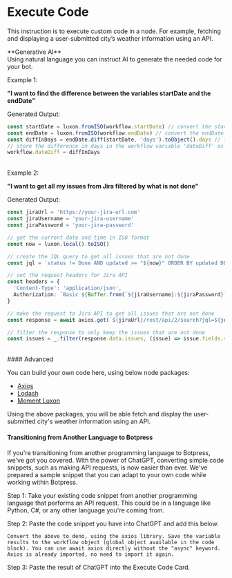 
# Execute Code

This instruction is to execute custom code in a node. For example, fetching and displaying a user-submitted city’s weather information using an API.

<Callout>
  **Generative AI** <br/>
  Using natural language you can instruct AI to generate the needed code for your bot.
</Callout>

Example 1:

**"I want to find the difference between the variables startDate and the endDate"**

Generated Output:

```typescript
const startDate = luxon.fromISO(workflow.startDate) // convert the startDate string to a luxon DateTime object
const endDate = luxon.fromISO(workflow.endDate) // convert the endDate string to a luxon DateTime object
const diffInDays = endDate.diff(startDate, 'days').toObject().days // find the difference between the two dates in days
// store the difference in days in the workflow variable 'dateDiff' as requested
workflow.dateDiff = diffInDays
```

<br />
Example 2:

**"I want to get all my issues from Jira filtered by what is not done"**<br/>

Generated Output:

```typescript
const jiraUrl = 'https://your-jira-url.com'
const jiraUsername = 'your-jira-username'
const jiraPassword = 'your-jira-password'

// get the current date and time in ISO format
const now = luxon.local().toISO()

// create the JQL query to get all issues that are not done
const jql = `status != Done AND updated >= "${now}" ORDER BY updated DESC`

// set the request headers for Jira API
const headers = {
  'Content-Type': 'application/json',
  Authorization: `Basic ${Buffer.from(`${jiraUsername}:${jiraPassword}`).toString('base64')}`,
}

// make the request to Jira API to get all issues that are not done
const response = await axios.get(`${jiraUrl}/rest/api/2/search?jql=${jql}`, { headers })

// filter the response to only keep the issues that are not done
const issues = _.filter(response.data.issues, (issue) => issue.fields.status.name !== 'Done')
```

<br />
#### Advanced

You can build your own code here, using below node packages:

- [Axios](https://axios-http.com/docs/api_intro)
- [Lodash](https://lodash.com/docs/4.17.15)
- [Moment Luxon](https://moment.github.io/luxon/#/?id=luxon)

Using the above packages, you will be able fetch and display the user-submitted city's weather information using an API.

#### Transitioning from Another Language to Botpress

If you're transitioning from another programming language to Botpress, we've got you covered. With the power of ChatGPT, converting simple code snippets, such as making API requests, is now easier than ever. We've prepared a sample snippet that you can adapt to your own code while working within Botpress.

Step 1: Take your existing code snippet from another programming language that performs an API request. This could be in a language like Python, C#, or any other language you're coming from.

Step 2: Paste the code snippet you have into ChatGPT and add this below. 

```text
Convert the above to deno, using the axios library. Save the variable results to the workflow object (global object available in the code block). You can use await axios directly without the "async" keyword. Axios is already imported, no need to import it again.
```

Step 3: Paste the result of ChatGPT into the Execute Code Card.
